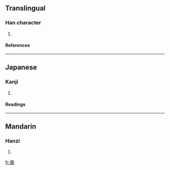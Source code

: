 ==Translingual==
===Han character===
{{Han char|rn=67|rad=文|as=06|sn=10|four=|canj=卜大尸十 (YKSJ)}}
# {{defn|Han|sort=文06}}
====References====
{{Han ref|kx=0477.040|dkj=13459|dj=0835.010|hdz=32170.060|uh=658A|ud=25994}}
----
==Japanese==
===Kanji===
{{ja-kanji|grade=|rs=文06}}
# {{defn|Japanese}} 
====Readings====
{{ja-readings|on=[[せい]] (sei)|kun=[[ひとしい]] (hitoshii), [[あたる]] (ataru), [[はやい]] (hayai)}}
----
==Mandarin==
===Hanzi===
{{cmn-hanzi|pin=[[qí]] ([[qi2]])|wg=ch'i<sup>2</sup>}}
# {{defn|Mandarin}}

[[fr:斊]]